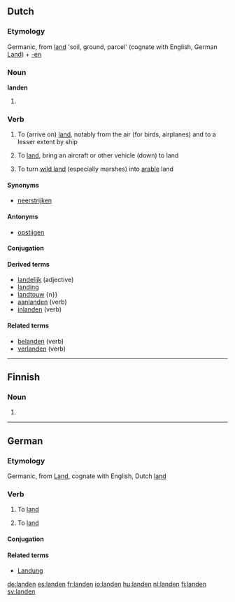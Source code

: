 {{also|Landen}}
==Dutch==

===Etymology===
Germanic, from [[land]] 'soil, ground, parcel' (cognate with English, German [[Land]]) + [[-en]]

===Noun===
'''landen'''

# {{plural of|[[land#Dutch|land]]|lang=Dutch}}

===Verb===
{{nl-verb-weak}}

# {{intransitive}} To (arrive on) [[land]], notably from the air (for birds, airplanes) and to a lesser extent by ship
# {{transitive}} To [[land]], bring an aircraft or other vehicle (down) to land
# {{transitive}} To turn [[wild land]] (especially marshes) into [[arable]] land

====Synonyms====
* [[neerstrijken]]

====Antonyms====
* [[opstijgen]]

====Conjugation====
{{nl-verb-table|land|landt|landde|landden|geland|aux=zijn}}

====Derived terms====
* [[landelijk]] (adjective)
* [[landing]]
* [[landtouw]] {n}}
* [[aanlanden]] (verb)
* [[inlanden]] (verb)

====Related terms====
* [[belanden]] (verb)
* [[verlanden]] (verb)

----

==Finnish==

===Noun===
{{infl|fi|noun form}}

# {{fi-form of|type=noun|case=genitive|pl=singular|[[lande]]}}

----

==German==

===Etymology===
Germanic, from [[Land]], cognate with English, Dutch [[land]]

===Verb===
{{infl|de|verb}}

# {{context|intransitive|auxiliary verb: sein|lang=de}} To [[land#English|land]]
# {{context|transitive|auxiliary verb: haben|lang=de}} To [[land#English|land]]

====Conjugation====
{{de-conj-weak|land|gelandet|h|e}}
====Related terms====
* [[Landung]]

[[de:landen]]
[[es:landen]]
[[fr:landen]]
[[io:landen]]
[[hu:landen]]
[[nl:landen]]
[[fi:landen]]
[[sv:landen]]